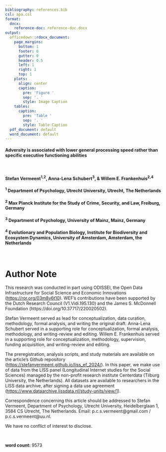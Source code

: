 ```yaml
---
bibliography: references.bib
csl: apa.csl
format: 
  docx:
    reference-doc: reference-doc.docx
output:
  officedown::rdocx_document:
    page_margins:
      bottom: 1
      footer: 0
      gutter: 0
      header: 0.5
      left: 1
      right: 1
      top: 1
    plots:
      align: center
      caption:
        pre: 'Figure '
        sep: '. '
        style: Image Caption
    tables:
      caption:
        pre: 'Table '
        sep: '. '
        style: Table Caption
  pdf_document: default
  word_document: default
---
```


#### **Adversity is associated with lower general processing speed rather than specific executive functioning abilities**

<br>

#### Stefan Vermeent^1,2^, Anna-Lena Schubert^3^, & Willem E. Frankenhuis^2,4^

#### ^1^ Department of Psychology, Utrecht University, Utrecht, The Netherlands

#### ^2^ Max Planck Institute for the Study of Crime, Security, and Law, Freiburg, Germany

#### ^3^ Department of Psychology, University of Mainz, Mainz, Germany

#### ^4^ Evolutionary and Population Biology, Institute for Biodiversity and Ecosystem Dynamics, University of Amsterdam, Amsterdam, the Netherlands

<br>

# Author Note

This research was conducted in part using ODISSEI, the Open Data Infrastructure for Social Science and Economic Innovations (<https://ror.org/03m8v6t10>).
WEF’s contributions have been supported by the Dutch Research Council (V1.Vidi.195.130) and the James S. McDonnell Foundation (https://doi.org/10.37717/220020502).

Stefan Vermeent served as lead for conceptualization, data curation, methodology, formal analysis, and writing the original draft. Anna-Lena Schubert served in a supporting role for conceptualization, formal analysis, methodology, and writing-review and editing. Willem E. Frankenhuis served in a supporting role for conceptualization, methodology, supervision, funding acquisition, and writing-review and editing.

The preregistration, analysis scripts, and study materials are available on the article's Github repository ([https://stefanvermeent.github.io/liss_ef_2024/](https://stefanvermeent.github.io/liss_ef_2024/)).
In this paper, we make use of data from the LISS panel (Longitudinal Internet studies for the Social Sciences) managed by the non-profit research institute Centerdata (Tilburg University, the Netherlands). 
All datasets are available to researchers in the LISS data archive, after signing a data use agreement ([https://www.dataarchive.lissdata.nl/study-units/view/1](https://www.dataarchive.lissdata.nl/study-units/view/1)). 

Correspondence concerning this article should be addressed to Stefan Vermeent, Department of Psychology, Utrecht University, Heidelberglaan 1, 3584 CS Utrecht, The Netherlands. Email: p.c.s.vermeent@gmail.com / p.c.s.vermeent@uu.nl.

We have no conflict of interest to disclose.

<br>

**word count:** 9573
